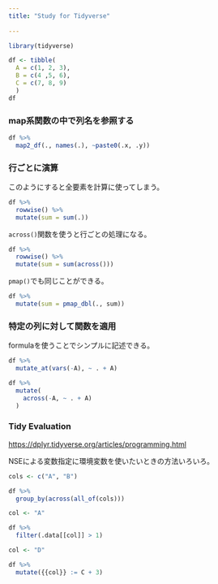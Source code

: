 ---
title: "Study for Tidyverse"
  
---

```{r message=FALSE, warning=FALSE}
library(tidyverse)
```

```{r}
df <- tibble(
  A = c(1, 2, 3),
  B = c(4 ,5, 6),
  C = c(7, 8, 9)
  )
df
```

### map系関数の中で列名を参照する

```{r}
df %>%
  map2_df(., names(.), ~paste0(.x, .y))
```

### 行ごとに演算

このようにすると全要素を計算に使ってしまう。

```{r}
df %>% 
  rowwise() %>% 
  mutate(sum = sum(.))
```

`across()`関数を使うと行ごとの処理になる。

```{r}
df %>% 
  rowwise() %>% 
  mutate(sum = sum(across()))
```

`pmap()`でも同じことができる。

```{r}
df %>% 
  mutate(sum = pmap_dbl(., sum))
```

### 特定の列に対して関数を適用

formulaを使うことでシンプルに記述できる。

```{r}
df %>%
  mutate_at(vars(-A), ~ . + A)
```

```{r}
df %>% 
  mutate(
    across(-A, ~ . + A)
  )
```

### Tidy Evaluation

<https://dplyr.tidyverse.org/articles/programming.html>

NSEによる変数指定に環境変数を使いたいときの方法いろいろ。

```{r}
cols <- c("A", "B")

df %>% 
  group_by(across(all_of(cols)))
```

```{r}
col <- "A"

df %>% 
  filter(.data[[col]] > 1)
```

```{r}
col <- "D"

df %>% 
  mutate({{col}} := C + 3)
```
